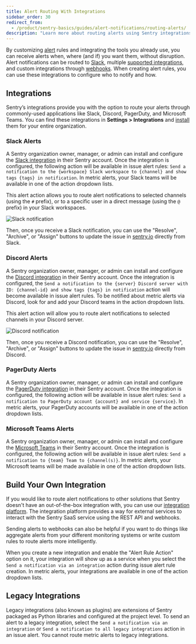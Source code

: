 ```yaml
---
title: Alert Routing With Integrations
sidebar_order: 30
redirect_from:
  - /product/sentry-basics/guides/alert-notifications/routing-alerts/
description: "Learn more about routing alerts using Sentry integrations."
---
```


By customizing [alert](/product/alerts/) rules and integrating the tools you already use, you can receive alerts when, where (and if) you want them, without disruption. Alert notifications can be routed to [Slack](/product/integrations/notification-incidents/slack/), multiple [supported integrations](/product/integrations/), and custom integrations through [webhooks](/product/integrations/integration-platform/webhooks/). When creating alert rules, you can use these integrations to configure who to notify and how.

## Integrations

Sentry’s integrations provide you with the option to route your alerts through commonly-used applications like Slack, Discord, PagerDuty, and Microsoft Teams. You can find these integrations in **Settings > Integrations** and [install](https://sentry.io/settings/integrations/) them for your entire organization.

### Slack Alerts

A Sentry organization owner, manager, or admin can install and configure the [Slack integration](/product/integrations/notification-incidents/slack/) in their Sentry account. Once the integration is configured, the following action will be available in issue alert rules: `Send a notification to the {workspace} Slack workspace to {channel} and show tags {tags} in notification`. In metric alerts, your Slack teams will be available in one of the action dropdown lists.

This alert action allows you to route alert notifications to selected channels (using the `#` prefix), or to a specific user in a direct message (using the `@` prefix) in your Slack workspaces.

![Slack notification](alerts_notifications_15.png)

Then, once you receive a Slack notification, you can use the "Resolve", "Archive", or "Assign" buttons to update the issue in [sentry.io](https://sentry.io) directly from Slack.

### Discord Alerts

A Sentry organization owner, manager, or admin can install and configure the [Discord integration](/product/integrations/notification-incidents/discord/) in their Sentry account. Once the integration is configured, the `Send a notification to the {server} Discord server with ID: {channel-id} and show tags {tags} in notification` action will become available in issue alert rules. To be notified about metric alerts via Discord, look for and add your Discord teams in the action dropdown lists.

This alert action will allow you to route alert notifications to selected channels in your Discord server.

![Discord notification](alerts-notifications-discord.png)

Then, once you receive a Discord notification, you can use the "Resolve", "Archive", or "Assign" buttons to update the issue in [sentry.io](https://sentry.io) directly from Discord.

### PagerDuty Alerts

A Sentry organization owner, manager, or admin can install and configure the [PagerDuty integration](/product/integrations/notification-incidents/pagerduty/) in their Sentry account. Once the integration is configured, the following action will be available in issue alert rules: `Send a notification to PagerDuty account {account} and service {service}`. In metric alerts, your PagerDuty accounts will be available in one of the action dropdown lists.

### Microsoft Teams Alerts

A Sentry organization owner, manager, or admin can install and configure the [Microsoft Teams](/product/integrations/notification-incidents/msteams/) in their Sentry account. Once the integration is configured, the following action will be available in issue alert rules: `Send a notification to {team} Team to {channel(s)}`. In metric alerts, your Microsoft teams will be made available in one of the action dropdown lists.

## Build Your Own Integration

If you would like to route alert notifications to other solutions that Sentry doesn't have an out-of-the-box integration with, you can use our [integration platform](/product/integrations/integration-platform/). The integration platform provides a way for external services to interact with the Sentry SaaS service using the REST API and webhooks.

Sending alerts to webhooks can also be helpful if you want to do things like aggregate alerts from your different monitoring systems or write custom rules to route alerts more intelligently.

When you create a new integration and enable the "Alert Rule Action" option on it, your integration will show up as a service when you select the `Send a notification via an integration` action during issue alert rule creation. In metric alerts, your integrations are available in one of the action dropdown lists.

## Legacy Integrations

Legacy integrations (also known as plugins) are extensions of Sentry packaged as Python libraries and configured at the project level. To send an alert to a legacy integration, select the `Send a notification via an integration` or `Send a notification to all legacy integrations` action in an issue alert. You cannot route metric alerts to legacy integrations.
